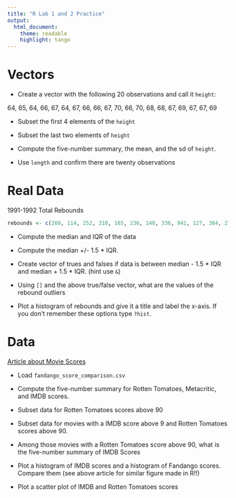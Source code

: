 ```yaml
---
title: "R Lab 1 and 2 Practice"
output:
  html_document:
    theme: readable
    highlight: tango
---
```


# Vectors

- Create a vector with the following 20 observations and call it `height`:

64, 65, 64, 66, 67, 64, 67, 66, 66, 67, 70, 66, 70, 68, 68, 67, 69, 67, 67, 69

- Subset the first 4 elements of the `height`

- Subset the last two elements of `height`

- Compute the five-number summary, the mean, and the sd of `height`. 

- Use `length` and confirm there are twenty observations




# Real Data 

1991-1992 Total Rebounds

```r
rebounds <- c(260, 114, 252, 310, 165, 236, 148, 336, 941, 127, 384, 278, 300, 6, 136, 145, 233, 142, 420, 35, 11, 161, 485, 1, 830, 81, 112, 16, 63, 513, 162, 296, 434, 239, 22, 269, 235, 222, 485, 245, 578, 162, 281, 344, 39, 99, 82, 79, 476, 3, 69, 84, 201, 52, 223, 244, 34, 728, 5, 423, 286, 346, 324, 549, 580, 152, 401, 58, 95, 187, 618, 189, 69, 184, 34, 101, 36, 7, 472, 78, 41, 631, 259, 12, 760, 33, 410, 672, 70, 227, 272, 247, 289, 63, 96, 500, 497, 739, 188, 178, 491, 1, 298, 202, 211, 307, 227, 439, 253, 24, 740, 168, 921, 61, 210, 213, 209, 150, 145, 220, 26, 144, 286, 190, 56, 182, 580, 105, 402, 660, 260, 118, 0, 231, 11, 184, 69, 432, 807, 257, 762, 24, 42, 342, 95, 185, 77, 310, 170, 447, 98, 271, 8, 41, 99, 85, 102, 593, 275, 24, 10, 206, 407, 51, 184, 0, 98, 10, 305, 43, 112, 30, 80, 312, 292, 292, 899, 182, 317, 511, 665, 78, 633, 314, 32, 11, 49, 205, 402, 296, 46, 26, 261, 429, 451, 66, 546, 206, 35, 5, 63, 161, 227, 394, 308, 118, 92, 249, 691, 257, 85, 220, 483, 233, 909, 744, 564, 208, 573, 25, 243, 16, 2, 30, 132, 34, 468, 460, 330, 268, 1, 252, 318, 453, 473, 33, 82, 494, 26, 450, 54, 110, 145, 870, 670, 111, 1, 179, 448, 700, 74, 845, 30, 27, 639, 15, 97, 705, 96, 54, 295, 312, 556, 39, 551, 426, 45, 258, 8, 233, 564, 630, 536, 5, 255, 95, 173, 11, 51, 106, 71, 393, 317, 149, 394, 301, 319, 19, 147, 257, 336, 350, 19, 416, 829, 2, 219, 1530, 171, 124, 54, 47, 296, 30, 26, 96, 168, 14, 118, 770, 310, 66, 934, 42, 415, 204, 634, 202, 301, 391, 177, 81, 256, 116, 188, 76, 417, 1, 28, 435, 191, 449, 270, 265, 5, 1, 0, 47, 183, 0, 22, 247, 0, 381, 19, 2, 862, 253, 469, 55, 37, 90, 246, 78, 88, 512, 0, 101, 265, 28, 238, 223, 257, 372, 21, 236, 94, 81, 295, 206, 704, 454, 607, 145, 129, 282, 405, 247, 1258, 15, 269, 9, 240, 260, 305, 75)
```

- Compute the median and IQR of the data

- Compute the median +/- 1.5 * IQR.

- Create vector of trues and falses if data is between median - 1.5 * IQR and median + 1.5 * IQR. (hint use `&`)

- Using `[]` and the above true/false vector, what are the values of the rebound outliers

- Plot a histogram of rebounds and give it a title and label the x-axis. If you don't remember these options type `?hist`.


# Data

[Article about Movie Scores](https://fivethirtyeight.com/features/fandango-movies-ratings/)

- Load `fandango_score_comparison.csv`

- Compute the five-number summary for Rotten Tomatoes, Metacritic, and IMDB scores.

- Subset data for Rotten Tomatoes scores above 90

- Subset data for movies with a IMDB score above 9 and Rotten Tomatoes scores above 90.

- Among those movies with a Rotten Tomatoes score above 90, what is the five-number summary of IMDB Scores

- Plot a histogram of IMDB scores and a histogram of Fandango scores. Compare them (see above article for similar figure made in R!!)

- Plot a scatter plot of IMDB and Rotten Tomatoes scores


